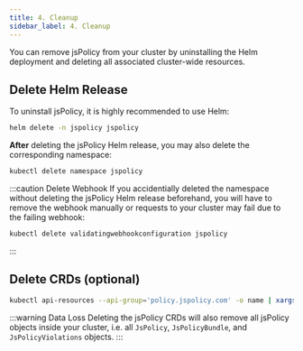 ```yaml
---
title: 4. Cleanup
sidebar_label: 4. Cleanup
---
```


You can remove jsPolicy from your cluster by uninstalling the Helm deployment and deleting all associated cluster-wide resources.

## Delete Helm Release
To uninstall jsPolicy, it is highly recommended to use Helm:
```bash
helm delete -n jspolicy jspolicy
```

**After** deleting the jsPolicy Helm release, you may also delete the corresponding namespace:
```bash
kubectl delete namespace jspolicy
```

:::caution Delete Webhook
If you accidentially deleted the namespace without deleting the jsPolicy Helm release beforehand, you will have to remove the webhook manually or requests to your cluster may fail due to the failing webhook:
```bash
kubectl delete validatingwebhookconfiguration jspolicy
```
:::


## Delete CRDs (optional)
```bash
kubectl api-resources --api-group='policy.jspolicy.com' -o name | xargs kubectl delete crd
```

:::warning Data Loss
Deleting the jsPolicy CRDs will also remove all jsPolicy objects inside your cluster, i.e. all `JsPolicy`, `JsPolicyBundle`, and `JsPolicyViolations` objects.
:::

